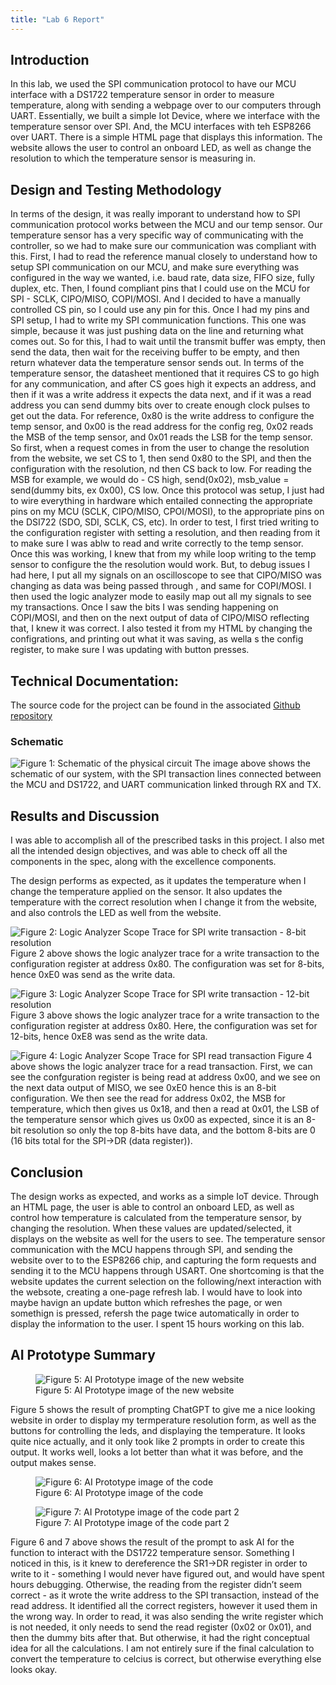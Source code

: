 ```yaml
---
title: "Lab 6 Report"
---
```


## Introduction
In this lab, we used the SPI communication protocol to have our MCU interface with a DS1722 temperature sensor in order to measure temperature, along with sending a webpage over to our computers through UART. Essentially, we built a simple Iot Device, where we interface with the temperature sensor over SPI. And, the MCU interfaces with teh ESP8266 over UART. There is a simple HTML page that displays this information. The website allows the user to control an onboard LED, as well as change the resolution to which the temperature sensor is measuring in.

## Design and Testing Methodology
In terms of the design, it was really imporant to understand how to SPI communication protocol works between the MCU and our temp sensor. Our temperature sensor has a very specific way of communicating with the controller, so we had to make sure our communication was compliant with this. First, I had to read the reference manual closely to understand how to setup SPI communication on our MCU, and make sure everything was configured in the way we wanted, i.e. baud rate, data size, FIFO size, fully duplex, etc. Then, I found compliant pins that I could use on the MCU for SPI - SCLK, CIPO/MISO, COPI/MOSI. And I decided to have a manually controlled CS pin, so I could use any pin for this. Once I had my pins and SPI setup, I had to write my SPI communication functions. This one was simple, because it was just pushing data on the line and returning what comes out. So for this, I had to wait until the transmit buffer was empty, then send the data, then wait for the receiving buffer to be empty, and then return whatever data the temperature sensor sends out. In terms of the temperature sensor, the datasheet mentioned that it requires CS to go high for any communication, and after CS goes high it expects an address, and then if it was a write address it expects the data next, and if it was a read address you can send dummy bits over to create enough clock pulses to get out the data. For reference, 0x80 is the write address to configure the temp sensor, and 0x00 is the read address for the config reg, 0x02 reads the MSB of the temp sensor, and 0x01 reads the LSB for the temp sensor. So first, when a request comes in from the user to change the resolution from the website, we set CS to 1, then send 0x80 to the SPI, and then the configuration with the resolution, nd then CS back to low. For reading the MSB for example, we would do - CS high, send(0x02), msb_value = send(dummy bits, ex 0x00), CS low. 
Once this protocol was setup, I just had to wire everything in hardware which entailed connecting the appropriate pins on my MCU (SCLK, CIPO/MISO, CPOI/MOSI), to the appropriate pins on the DSI722 (SDO, SDI, SCLK, CS, etc). 
In order to test, I first tried writing to the configuration register with setting a resolution, and then reading from it to make sure I was ablw to read and write correctly to the temp sensor. Once this was working, I knew that from my while loop writing to the temp sensor to configure the the resolution would work. But, to debug issues I had here, I put all my signals on an oscilloscope to see that CIPO/MISO was changing as data was being passed through , and same for COPI/MOSI. I then used the logic analyzer mode to easily map out all my signals to see my transactions. Once I saw the bits I was sending happening on COPI/MOSI, and then on the next output of data of CIPO/MISO reflecting that, I knew it was correct. I also tested it from my HTML by changing the configrations, and printing out what it was saving, as wella s the config register, to make sure I was updating with button presses.

## Technical Documentation:
The source code for the project can be found in the associated [Github repository](https://github.com/SadhviNarayanan/e155-lab6)


### Schematic
![Figure 1: Schematic of the physical circuit](images/schematic_lab6.jpeg)
The image above shows the schematic of our system, with the SPI transaction lines connected between the MCU and DS1722, and UART communication linked through RX and TX. 


## Results and Discussion
I was able to accomplish all of the prescribed tasks in this project. I also met all the intended design objectives, and was able to check off all the components in the spec, along with the excellence components. 

The design performs as expected, as it updates the temperature when I change the temperature applied on the sensor. It also updates the temperature with the correct resolution when I change it from the website, and also controls the LED as well from the website. 

![Figure 2: Logic Analyzer Scope Trace for SPI write transaction - 8-bit resolution](images/SPI_write_8bit.png)
Figure 2 above shows the logic analyzer trace for a write transaction to the configuration register at address 0x80. The configuration was set for 8-bits, hence 0xE0 was send as the write data.

![Figure 3: Logic Analyzer Scope Trace for SPI write transaction - 12-bit resolution ](images/SPI_write_12bit.png)
Figure 3 above shows the logic analyzer trace for a write transaction to the configuration register at address 0x80. Here, the configuration was set for 12-bits, hence 0xE8 was send as the write data.

![Figure 4: Logic Analyzer Scope Trace for SPI read transaction](images/SPI_read.png)
Figure 4 above shows the logic analyzer trace for a read transaction. First, we can see the confguration register is being read at address 0x00, and we see on the next data output of MISO, we see 0xE0 hence this is an 8-bit configuration. We then see the read for address 0x02, the MSB for temperature, which then gives us 0x18, and then a read at 0x01, the LSB of the temperature sensor which gives us 0x00 as expected, since it is an 8-bit resolution so only the top 8-bits have data, and the bottom 8-bits are 0 (16 bits total for the SPI->DR (data register)).


## Conclusion
The design works as expected, and works as a simple IoT device. Through an HTML page, the user is able to control an onboard LED, as well as control how temperature is calculated from the temperature sensor, by changing the resolution. When these values are updated/selected, it displays on the website as well for the users to see. The temperature sensor communication with the MCU happens through SPI, and sending the website over to to the ESP8266 chip, and capturing the form requests and sending it to the MCU happens through USART.
One shortcoming is that the website updates the current selection on the following/next interaction with the websote, creating a one-page refresh lab. I would have to look into maybe havign an update button which refreshes the page, or wen somethign is pressed, refersh the page twice automatically in order to display the information to the user.
I spent 15 hours working on this lab.

## AI Prototype Summary
![Figure 5: AI Prototype image of the new website](images/temp_ai.jpg)

Figure 5 shows the result of prompting ChatGPT to give me a nice looking website in order to display my termperature resolution form, as well as the buttons for controlling the leds, and displaying the temperature. It looks quite nice actually, and it only took like 2 prompts in order to create this output. It works well, looks a lot better than what it was before, and the output makes sense.

![Figure 6: AI Prototype image of the code](images/code1.png)

![Figure 7: AI Prototype image of the code part 2](images/code2.png)

Figure 6 and 7 above shows the result of the prompt to ask AI for the function to interact with the DS1722 temperature sensor. Something I noticed in this, is it knew to dereference the SR1->DR register in order to write to it - something I would never have figured out, and would have spent hours debugging. Otherwise, the reading from the register didn't seem correct - as it wrote the write address to the SPI transaction, instead of the read address. It identified all the correct registers, however it used them in the wrong way. In order to read, it was also sending the write register which is not needed, it only needs to send the read register (0x02 or 0x01), and then the dummy bits after that. But otherwise, it had the right conceptual idea for all the calculations. I am not entirely sure if the final calculation to convert the temperature to celcius is correct, but otherwise everything else looks okay.




